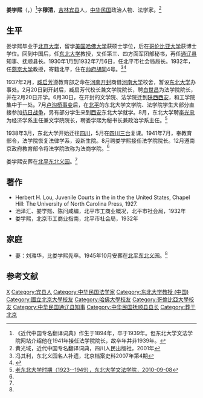 '''娄学熙'''（{{lang-en|Lou，Herbert H.}}，{{bd|1894年||？|}}）<ref>《近代中国专名翻译词典》作生于1894年，卒于1939年。但东北大学文法学院网站介绍他在1941年接任法学院院长，故卒年并非1939年。</ref>字'''穆清'''，[[吉林|吉林]][[宾县|宾县]]人，[[中华民国|中华民国]]政治人物、法学家。<ref>黄光域，近代中国专名翻译词典，四川人民出版社，2001年</ref>

==生平==
娄学熙毕业于[[北京大学|北京大学]]，留学[[美国|美国]][[哈佛大学|哈佛大学]]获硕士学位，后在[[哥伦比亚大学|哥伦比亚大学]]获博士学位。回到中国后，任[[东北大学|东北大学]]教授，又任第三、四方面军团部秘书，再任[[通辽县|通辽县]]知事、抚顺县长。1930年1月到1932年7月6日，任北平市社会局局长。1932年，任[[燕京大学|燕京大学]]教授，寄籍北平，住在[[帅府胡同|帅府胡同]]4号。<ref name=fql>冯其利，东北义园名人补遗，北京档案史料2007年第4期</ref><ref>{{Cite web |url=http://218.10.232.41:8080/was40/detail?record=607&channelid=27393&presearchword= |title=宾县志 第三十二篇 人物 第二章 名录 第四节 名人录，黑龙江人民出版社，1991年 |access-date=2015-01-27 |archive-date=2018-12-08 |archive-url=https://web.archive.org/web/20181208224904/http://218.10.232.41:8080/was40/detail?record=607&channelid=27393&presearchword= |dead-url=no }}</ref>

1937年2月，[[臧启芳|臧启芳]]遵教育部之命在[[河南|河南]][[开封|开封]]商借[[河南大学|河南大学]]校舍，暂设[[东北大学|东北大学]]办事处。2月20日到开封后，臧启芳代校长兼文学院院长，聘[[白世昌|白世昌]]为法学院院长，并在2月20日开学。6月30日，在开封的文学院、法学院迁到[[陕西|陕西]][[西安|西安]]，和工学院集中于一处。7月[[卢沟桥事变|卢沟桥事变]]后，在[[北平|北平]]的东北大学文学院、法学院学生大部分直接参加[[抗日战争|抗日战争]]，另有部分学生来到[[西安|西安]]东北大学就学。8月，东北大学聘[[李光忠|李光忠]]为经济学系主任兼文学院院长，聘娄学熙为秘书长兼政治学系主任。<ref name=dbdx>[http://www.wfxy.neu.edu.cn/newsnei.php?id=403 老东北大学时期（1923--1949），东北大学文法学院，2010-09-08]{{dead link|date=2017年12月 |bot=InternetArchiveBot |fix-attempted=yes }}</ref>

1938年3月，东北大学开始迁往[[四川|四川]]，5月在[[四川|四川]][[三台|三台]]复课。1941年7月，奉教育部令，法学院恢复法律学系，设新生院。8月聘娄学熙接任法学院院长。12月遵南京政府教育部令将法学院改称为法商学院。<ref name=dbdx/>

娄学熙安葬在[[北平|北平]][[东北义园|东北义园]]。<ref name=fql/>

==著作==
*Herbert H. Lou, Juvenile Courts in the in the the United States, Chapel Hill: The University of North Carolina Press, 1927.
*池泽汇、娄学熙、陈问咸编，北平市工商业概况，北平市社会局，1932年
*娄学熙，北京市工商业指南，北平市社会局，1932年

==家庭==
*妻：刘滌华，比娄学熙先卒。1945年10月安葬在[[北平|北平]][[东北义园|东北义园]]。<ref name=fql/>

==参考文献==
{{reflist}}

{{DEFAULTSORT:Lou娄}}
[[Category:娄姓|X]]
[[Category:宾县人|Category:宾县人]]
[[Category:中华民国法学家|Category:中华民国法学家]]
[[Category:东北大学教授_(中国)|Category:东北大学教授 (中国)]]
[[Category:國立北京大學校友|Category:國立北京大學校友]]
[[Category:哈佛大學校友|Category:哈佛大學校友]]
[[Category:哥倫比亞大學校友|Category:哥倫比亞大學校友]]
[[Category:中华民国通辽县知事|Category:中华民国通辽县知事]]
[[Category:中华民国抚顺县县长|Category:中华民国抚顺县县长]]
[[Category:葬于北京|Category:葬于北京]]